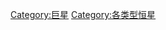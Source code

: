 {{catmore}}
{{Commonscat|Red giants}}

[[Category:巨星|Category:巨星]]
[[Category:各类型恒星|Category:各类型恒星]]